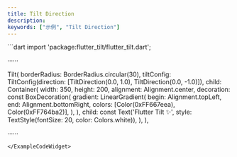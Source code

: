 ```yaml
---
title: Tilt Direction
description:
keywords: ["示例", "Tilt Direction"]
---
```


<ExampleCodeWidget name="TiltDirectionDemo" height={950} previewText="预览" codeText="代码">
```dart
import 'package:flutter_tilt/flutter_tilt.dart';

······

Tilt(
  borderRadius: BorderRadius.circular(30),
  tiltConfig: TiltConfig(direction: [TiltDirection(0.0, 1.0), TiltDirection(0.0, -1.0)]),
  child: Container(
    width: 350,
    height: 200,
    alignment: Alignment.center,
    decoration: const BoxDecoration(
      gradient: LinearGradient(
        begin: Alignment.topLeft,
        end: Alignment.bottomRight,
        colors: [Color(0xFF667eea), Color(0xFF764ba2)],
      ),
    ),
    child: const Text('Flutter Tilt ✨', style: TextStyle(fontSize: 20, color: Colors.white)),
  ),
),

······
```
</ExampleCodeWidget>
